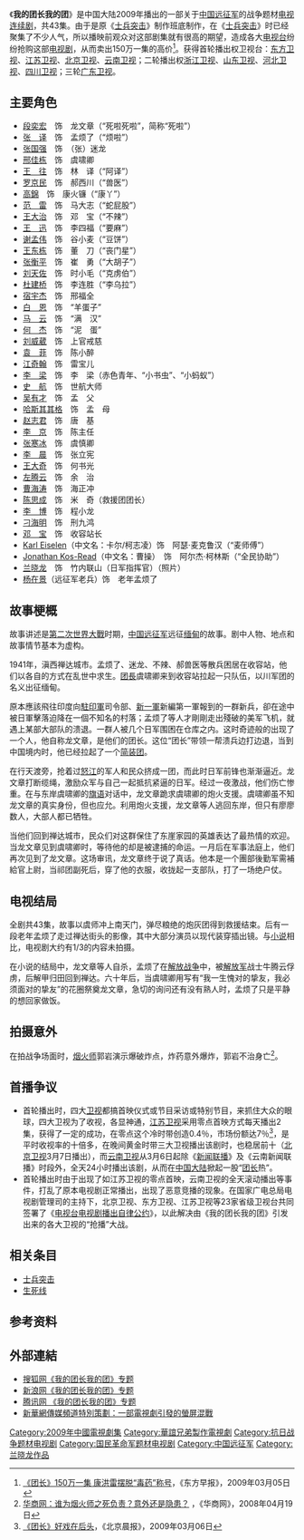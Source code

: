 {{infobox television |
  | show_name = 《我的团长我的团》
  | image = [[File:我的团长我的团.JPG|280px]]
  | caption = 
  | format = [[军事动作|军事动作]]
  | runtime = 约50[[分钟|分钟]]
  | creator = [[兰晓龙|兰晓龙]]
  | director = [[康洪雷|康洪雷]]
  | starring  = [[段奕宏|段奕宏]]<br />[[张译|张译]]    <br />  [[邢佳栋|邢佳栋]]<br />[[张国强_(中国大陆)|张国强]]<br />[[李晨_(演员)|李晨]]<br />[[刘威葳|刘威葳]]
  | country = [[中华人民共和国|中华人民共和国]]
  | network = [[东方卫视|东方卫视]]<br />[[江苏卫视|江苏卫视]]  <br />[[北京卫视|北京卫视]] <br />[[云南卫视|云南卫视]]
  | 製作公司 = [[華誼兄弟|華誼兄弟電視節目事業有限公司]]
  | first_aired = 2009年3月5日
  | last_aired = 
  | num_episodes = 43
  | imdb_id = 
|}}
《'''我的团长我的团'''》是中国大陆2009年播出的一部关于[[中国远征军|中国远征军]]的战争题材[[电视连续剧|电视连续剧]]，共43集。由于是原《[[士兵突击|士兵突击]]》制作班底制作，在《[[士兵突击|士兵突击]]》时已经聚集了不少人气，所以播映前观众对这部剧集就有很高的期望，造成各大[[电视台|电视台]]纷纷抢购这部[[电视剧|电视剧]]，从而卖出150万一集的高价<ref>[http://ent.qq.com/a/20090305/000073.htm 《团长》150万一集 康洪雷摆脱“毒药”称号]，《东方早报》，2009年03月05日</ref>。获得首轮播出权卫视台：[[东方卫视|东方卫视]]、[[江苏卫视|江苏卫视]]、[[北京卫视|北京卫视]]、[[云南卫视|云南卫视]]；二轮播出权[[浙江卫视|浙江卫视]]、[[山东卫视|山东卫视]]、[[河北卫视|河北卫视]]、[[四川卫视|四川卫视]]；三轮[[广东卫视|广东卫视]]。

== 主要角色 ==
*[[段奕宏|段奕宏]]　饰　龙文章（“死啦死啦”，简称“死啦”）
*[[张译|张　译]]　饰　孟烦了（“烦啦”）
*[[张国强_(中国大陆)|张国强]]　饰　（张）迷龙
*[[邢佳栋|邢佳栋]]　饰　虞啸卿
*[[王往|王　往]]　饰　林　译（“阿译”）
*[[罗京民|罗京民]]　饰　郝西川（“兽医”）
*[[高錦|高錦]]　饰　康火镰（“康丫”）
*[[范雷|范　雷]]　饰　马大志（“蛇屁股”）
*[[王大治|王大治]]　饰　邓　宝（“不辣”）
*[[王迅_(演员)|王　迅]]　饰　李四福（“要麻”）
*[[谢孟伟|谢孟伟]]　饰　谷小麦（“豆饼”）
*[[王东栋|王东栋]]　饰　董　刀（“丧门星”）
*[[张衡平|张衡平]]　饰　崔　勇（“大胡子”）
*[[刘天佐|刘天佐]]　饰　时小毛（“克虏伯”）
*[[杜建桥|杜建桥]]　饰　李连胜（“李乌拉”）
*[[宿宇杰|宿宇杰]]　饰　邢福全
*[[白恩|白　恩]]　饰　“羊蛋子”
*[[马云|马　云]]　饰　“满　汉”
*[[何杰|何　杰]]　饰　“泥　蛋”
*[[刘威葳|刘威葳]]　饰　上官戒慈
*[[袁菲|袁　菲]]　饰　陈小醉
*[[江奇翰|江奇翰]]　饰　雷宝儿
*[[李梁|李　梁]]　饰　李　梁（赤色青年、“小书虫”、“小蚂蚁”）
*[[史航|史　航]]　饰　世航大师
*[[吴有才|吴有才]]　饰　孟　父
*[[哈斯其其格|哈斯其其格]]　饰　孟　母
*[[赵志君|赵志君]]　饰　唐　基
*[[李京|李　京]]　饰　陈主任
*[[张寒冰|张寒冰]]　饰　虞慎卿
*[[李晨_(演员)|李　晨]]　饰　张立宪
*[[王大奇|王大奇]]　饰　何书光
*[[左腾云|左腾云]]　饰　余　治
*[[曹海涛|曹海涛]]　饰　海正冲
*[[陈思成|陈思成]]　饰　米　奇（救援团团长）
*[[李博_(演员)|李　博]]　饰　程小龙
*[[刁海明|刁海明]]　饰　刑九鸿
*[[邓宝|邓　宝]]　饰　收容站长
*[[柯志凌|Karl Eiselen]]（中文名：卡尔/柯志凌）饰　阿瑟·麦克鲁汉（“麦师傅”）
*[[曹操_(演员)|Jonathan Kos-Read]]（中文名：曹操）　饰　阿尔杰·柯林斯（“全民协助”）
*[[兰晓龙|兰晓龙]]　饰　竹内联山（日军指挥官）（照片）
*[[杨在景|杨在景]]（远征军老兵）饰　老年孟烦了

== 故事梗概 ==
故事讲述是[[第二次世界大戰|第二次世界大戰]]时期，[[中国远征军|中国远征军]]远征[[缅甸|缅甸]]的故事。剧中人物、地点和故事情节基本为虚构。

1941年，滇西禅达城市。孟烦了、迷龙、不辣、郝兽医等散兵困居在收容站，他们以各自的方式在乱世中求生。[[团長|团長]]虞啸卿来到收容站拉起一只队伍，以川军团的名义出征缅甸。

原本應該飛往印度向[[駐印軍|駐印軍]]司令部、[[新一軍|新一軍]]新編第一軍報到的一群新兵，卻在途中被日軍擊落迫降在一個不知名的村落；孟烦了等人才剛剛走出殘破的美军飞机，就遇上某部大部队的溃退。一群人被几个日军围困在仓库之内。这时奇迹般的出现了一个人，他自称龙文章，是他们的团长。这位“团长”带领一帮溃兵边打边退，当到中国境内时，他已经拉起了一个[[简装团|简装团]]。

在行天渡旁，抢着过[[怒江|怒江]]的军人和民众挤成一团，而此时日军前锋也渐渐逼近。龙文章打断缆绳，激励众军与自己一起抵抗紧逼的日军。经过一夜激战，他们伤亡惨重。在与东岸虞啸卿的[[旗语|旗语]]对话中，龙文章跪求虞啸卿的炮火支援。虞啸卿虽不知龙文章的真实身份，但也应允。利用炮火支援，龙文章等人逃回东岸，但只有廖廖数人，大部人都已牺牲。

当他们回到禅达城市，民众们对这群保住了东崖家园的英雄表达了最热情的欢迎。当龙文章见到虞啸卿时，等待他的却是被逮捕的命运。一月后在军事法庭上，他们再次见到了龙文章。这场审讯，龙文章终于说了真话。他本是一个團部後勤军需補給官上尉，当祁团副死后，穿了他的衣服，收拢起一支部队，打了一场绝户仗。

== 电视结局 ==
全剧共43集，故事以虞师冲上南天门，弹尽粮绝的炮灰团得到救援结束。后有一段老年孟烦了走过禅达街头的影像，其中大部分演员以现代装穿插出镜。与[[我的团长我的团_(小说)|小说]]相比，电视剧大约有1/3的内容未拍摄。

在小说的结局中，龙文章等人自杀，孟烦了在[[第二次国共内战|解放战争]]中，被[[中国人民解放军|解放军]]战士牛腾云俘虏，后解甲归田回到禅达。六十年后，当虞啸卿用写有“我一生愧对的挚友，我必须面对的挚友”的花圈祭奠龙文章，急切的询问还有没有熟人时，孟烦了只是平静的想回家做饭。

== 拍摄意外 ==
在拍战争场面时，[[烟火师|烟火师]]郭岩演示爆破炸点，炸药意外爆炸，郭岩不治身亡<ref>[http://yule.sohu.com/20080419/n256394599.shtml  华商网：谁为烟火师之死负责？意外还是隐患？] {{Wayback|url=http://yule.sohu.com/20080419/n256394599.shtml |date=20160304224627 }}，《华商网》，2008年04月19日</ref>。

== 首播争议 ==
* 首轮播出时，四大[[卫视|卫视]]都搞首映仪式或节目采访或特别节目，来抓住大众的眼球，四大卫视为了收视，各显神通，[[江苏卫视|江苏卫视]]采用零点首映方式每天播出2集，获得了一定的成功，在零点这个冷时带创造0.4％，市场份额达7％<ref>[http://ent.qq.com/a/20090306/000012.htm江苏卫视零点首播收视红 《团长》好戏在后头]，《北京晨报》，2009年03月06日</ref>，是平时收视率的十倍多，在晚间黄金时带三大卫视播出该剧时，也稳居前十（[[北京卫视|北京卫视]]3月7日播出），而[[云南卫视|云南卫视]]从3月6日起除《[[新闻联播|新闻联播]]》及《云南新闻联播》时段外，全天24小时播出该剧，从而在[[中国大陆|中国大陆]]掀起一股“[[团长|团长]]热”。
* 首轮播出时由于出现了如江苏卫视的零点首映，云南卫视的全天滚动播出等事件，打乱了原本电视剧正常播出，出现了恶意竞播的现象。在国家广电总局电视剧管理司的主持下，北京卫视、东方卫视、江苏卫视等23家省级卫视台共同签署了《[[电视台电视剧播出自律公约|电视台电视剧播出自律公约]]》，以此解决由《我的团长我的团》引发出来的各大卫视的“抢播”大战。

== 相关条目 ==
{{commons|我的团长我的团}}
* [[士兵突击|士兵突击]]
* [[生死线|生死线]]

== 参考资料 ==
{{reflist}}

== 外部連結 ==
{{wikiquote}}
* [http://yule.sohu.com/s2008/wdtzwdt/ 搜狐网《我的团长我的团》专题] {{Wayback|url=http://yule.sohu.com/s2008/wdtzwdt/ |date=20190610135634 }}
* [http://ent.sina.com.cn/f/v/wdtzwdt/ 新浪网《我的团长我的团》专题] {{Wayback|url=http://ent.sina.com.cn/f/v/wdtzwdt/ |date=20190609053655 }}
* [http://ent.qq.com/zt/2009/tuanzhang/ 腾讯网 《我的团长我的团》专题] {{Wayback|url=http://ent.qq.com/zt/2009/tuanzhang/ |date=20190617185348 }}
* [http://news.xinhuanet.com/newmedia/2009-03/11/content_10989372.htm 新華網傳媒頻道特別策劃：一部電視劇引發的螢屏混戰] {{Wayback|url=http://news.xinhuanet.com/newmedia/2009-03/11/content_10989372.htm |date=20170421205624 }}

{{康洪雷}}

{{Authority control}}
{{DEFAULTSORT:W}}
[[Category:2009年中國電視劇集|Category:2009年中國電視劇集]]
[[Category:華誼兄弟製作電視劇|Category:華誼兄弟製作電視劇]]
[[Category:抗日战争题材电视剧|Category:抗日战争题材电视剧]]
[[Category:国民革命军题材电视剧|Category:国民革命军题材电视剧]]
[[Category:中国远征军|Category:中国远征军]]
[[Category:兰晓龙作品|Category:兰晓龙作品]]
